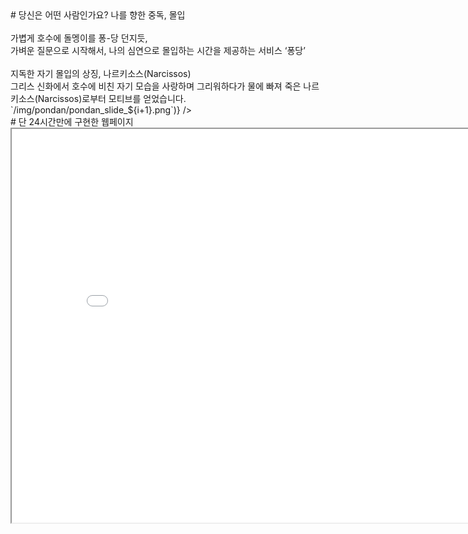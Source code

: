
<div className="pondan">
    <section>
        <QuotationMarksTitle> # 당신은 어떤 사람인가요? </QuotationMarksTitle>
        <Paragraph mb={40}> 나를 향한 중독, 몰입
        <br/><br/>
        가볍게 호수에 돌멩이를 퐁-당 던지듯,<br/>
        가벼운 질문으로 시작해서, 나의 심연으로 몰입하는 시간을 제공하는 서비스 ‘퐁당’
        <br/><br/>
        지독한 자기 몰입의 상징, 나르키소스(Narcissos)<br/>
        그리스 신화에서 호수에 비친 자기 모습을 사랑하며 그리워하다가 물에 빠져 죽은 나르키소스(Narcissos)로부터 모티브를 얻었습니다.
        </Paragraph>
        <PdfSlider toShow={7} images={[...Array(25).keys()].map(i => `/img/pondan/pondan_slide_${i+1}.png`)} />
    </section>
    <section>
        <QuotationMarksTitle> # 단 24시간만에 구현한 웹페이지 </QuotationMarksTitle>
        <iframe width="840" height="630" src="/img/pondan/capture.MP4" />
    </section>
</div>

    title: 'pondan',
    duration: '2020.11.21 ~ 2020.11.22',
    subTitle: ['# hackaton'],
    thumbnail: '/img/pondan/banner-dark.png',
    backImage: '/img/pondan/banner-dark.png',
    shortcutImage: '/img/pondan/banner.png',
    link: 'pondan',
    summary: 'SOPT Hackaton으로 하루동안 제작한 작은 프로젝트입니다. \n가볍게 호수에 돌멩이를 퐁-당 던지듯 가벼운 질문으로 시작해서, \n나의 심연으로 몰입하는 시간을 제공하는 서비스 ‘퐁당’입니다.',
    skillStack: ['node', 'aws','mysql'],
}